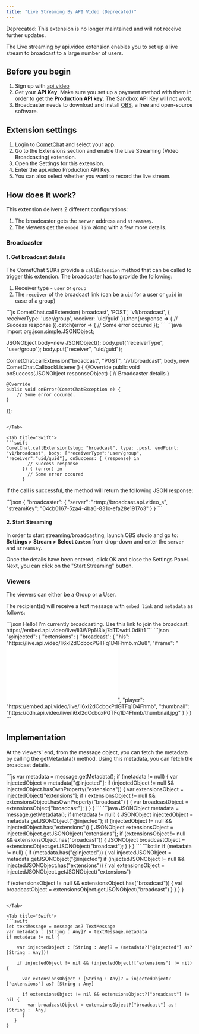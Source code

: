 ```yaml
---
title: "Live Streaming By API Video (Deprecated)"
---
```


<Warning>

Deprecated: This extension is no longer maintained and will not receive further updates.

</Warning>

The Live streaming by api.video extension enables you to set up a live stream to broadcast to a large number of users.

## Before you begin

1. Sign up with [api.video](https://api.video/)
2. Get your **API Key**. Make sure you set up a payment method with them in order to get the **Production API key**. The Sandbox API Key will not work.
3. Broadcaster needs to download and install [OBS](https://obsproject.com/), a free and open-source software.

## Extension settings

1. Login to [CometChat](https://app.cometchat.com/login) and select your app.
2. Go to the Extensions section and enable the Live Streaming (Video Broadcasting) extension.
3. Open the Settings for this extension.
4. Enter the api.video Production API Key.
5. You can also select whether you want to record the live stream.

## How does it work?

This extension delivers 2 different configurations:

1. The broadcaster gets the `server` address and `streamKey`.
2. The viewers get the `embed link` along with a few more details.

### Broadcaster

#### 1. Get broadcast details

The CometChat SDKs provide a `callExtension` method that can be called to trigger this extension. The broadcaster has to provide the following:

1. Receiver type - `user` or `group`
2. The `receiver` of the broadcast link (can be a `uid` for a user or `guid` in case of a group)

<Tabs>
<Tab title="JavaScript">
```js
CometChat.callExtension('broadcast', 'POST', 'v1/broadcast', {
  receiverType: 'user/group',
  receiver: 'uid/guid'
}).then(response => {
 // Success response
}).catch(error => {
 // Some error occured
});
```

</Tab>

<Tab title="Java">
```java
import org.json.simple.JSONObject;

JSONObject body=new JSONObject();
body.put("receiverType", "user/group");
body.put("receiver", "uid/guid");

CometChat.callExtension("broadcast", "POST", "/v1/broadcast", body,
    new CometChat.CallbackListener<JSONObject>() {
    @Override
    public void onSuccess(JSONObject responseObject) {
        // Broadcaster details
    }

    @Override
    public void onError(CometChatException e) {
        // Some error occured.
    }
});
```

</Tab>

<Tab title="Swift">
```swift
CometChat.callExtension(slug: "broadcast", type: .post, endPoint: "v1/broadcast", body: ["receiverType":"user/group", "receiver":"uid/guid"], onSuccess: { (response) in
        // Success response
      }) { (error) in
        // Some error occured
      }
```

</Tab>

</Tabs>

If the call is successful, the method will return the following JSON response:

<Tabs>
<Tab title="JSON">
```json
{
   "broadcaster": {
      "server": "rtmp://broadcast.api.video_s",
      "streamKey": "04cb0167-5za4-4ba6-831x-efa28e1917o3"
   }
}
```

</Tab>

</Tabs>

#### 2. Start Streaming

In order to start streaming/broadcasting, launch OBS studio and go to: **Settings > Stream > Select `Custom`** from drop-down and enter the `server` and `streamKey`**.**

Once the details have been entered, click OK and close the Settings Panel. Next, you can click on the "Start Streaming" button.

### Viewers

The viewers can either be a Group or a User.

The recipient(s) will receive a text message with `embed link` and `metadata` as follows:

<Tabs>
<Tab title="Text message">
```json
Hello! I’m currently broadcasting. Use this link to join the broadcast: https://embed.api.video/live/li3WPpN3Ixj7dTDwdtL0dKt1
```

</Tab>

<Tab title="JSON">
```json
"@injected": {
  "extensions": {
    "broadcast": {
      "hls": "https://live.api.video/li6xl2dCcboxPGTFq1D4Fhmb.m3u8",
      "iframe": "<iframe src=\"https://embed.api.video/live/li6xl2dCcboxPGTFq1D4Fhmb\" width=\"100%\" height=\"100%\" frameborder=\"0\" scrolling=\"no\" allowfullscreen=\"\"></iframe>",
      "player": "https://embed.api.video/live/li6xl2dCcboxPdGTFq1D4Fhmb",
      "thumbnail": "https://cdn.api.video/live/li6xl2dCcboxPGTFq1D4Fhmb/thumbnail.jpg"
    }
  }
}
```

</Tab>

</Tabs>

## Implementation

At the viewers' end, from the message object, you can fetch the metadata by calling the getMetadata() method. Using this metadata, you can fetch the broadcast details.

<Tabs>
<Tab title="JavaScript">
```js
var metadata = message.getMetadata();
if (metadata != null) {
  var injectedObject = metadata["@injected"];
  if (injectedObject != null && injectedObject.hasOwnProperty("extensions")) {
    var extensionsObject = injectedObject["extensions"];
    if (
      extensionsObject != null &&
      extensionsObject.hasOwnProperty("broadcast")
    ) {
      var broadcastObject = extensionsObject["broadcast"];
    }
  }
}
```

</Tab>

<Tab title="Java">
```java
JSONObject metadata = message.getMetadata();
if (metadata != null) {
  JSONObject injectedObject = metadata.getJSONObject("@injected");
  if (injectedObject != null && injectedObject.has("extensions")) {
    JSONObject extensionsObject = injectedObject.getJSONObject("extensions");
    if (extensionsObject != null && extensionsObject.has("broadcast")) {
          JSONObject broadcastObject = extensionsObject.getJSONObject("broadcast");
        }
    }
}
```

</Tab>

<Tab title="Kotlin">
```kotlin
if (metadata != null) {
  if (metadata.has("@injected")) {
   val injectedJSONObject = metadata.getJSONObject("@injected")
   if (injectedJSONObject != null && injectedJSONObject.has("extensions")) {
   val extensionsObject = injectedJSONObject.getJSONObject("extensions")

   if (extensionsObject != null && extensionsObject.has("broadcast")) {
     val broadcastObject = extensionsObject.getJSONObject("broadcast")
   }
  }
 }
}
```

</Tab>

<Tab title="Swift">
```swift
let textMessage = message as? TextMessage
var metadata : [String : Any]? = textMessage.metaData
if metadata != nil {

    var injectedObject : [String : Any]? = (metadata?["@injected"] as? [String : Any])!
            
    if injectedObject != nil && (injectedObject!["extensions"] != nil){

      var extensionsObject : [String : Any]? = injectedObject?["extensions"] as? [String : Any]

      if extensionsObject != nil && extensionsObject?["broadcast"] != nil {
        var broadcastObject = extensionsObject?["broadcast"] as! [String :  Any]
      }
   }
}
```

</Tab>

</Tabs>
